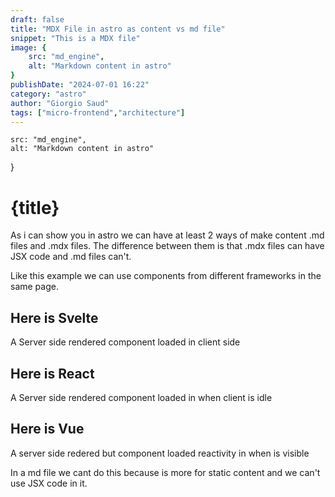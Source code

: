 ```yaml
---
draft: false
title: "MDX File in astro as content vs md file"
snippet: "This is a MDX file"
image: {
    src: "md_engine",
    alt: "Markdown content in astro"
}
publishDate: "2024-07-01 16:22"
category: "astro"
author: "Giorgio Saud"
tags: ["micro-frontend","architecture"]
---
```

    src: "md_engine",
    alt: "Markdown content in astro"
}

# {title}
As i can show you in astro we can have at least 2 ways of make content .md files and .mdx files. The difference between them is that .mdx files can have JSX code and .md files can't.

Like this example we can use components from different frameworks in the same page.

## Here is Svelte
A Server side rendered component loaded in client side

<ButtonSvelte client:load></ButtonSvelte>

## Here is React 
A Server side rendered component loaded in when client is idle

<ButtonReact client:idle title="Increment Count React" />

<div class="h-screen"></div>

## Here is Vue 
A server side redered but component loaded reactivity in when is visible

<ButtonVue client:visible />


In a md file we cant do this because is more for static content and we can't use JSX code in it. 


